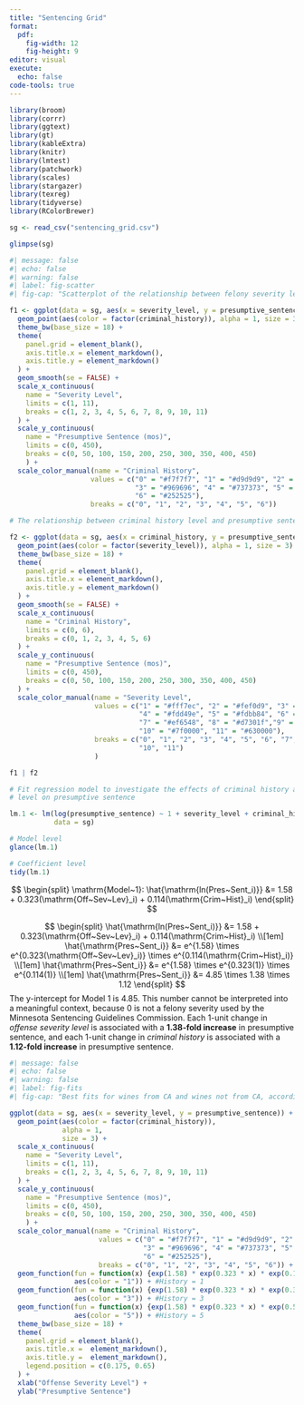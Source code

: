 ```yaml
---
title: "Sentencing Grid"
format: 
  pdf:
    fig-width: 12
    fig-height: 9
editor: visual
execute: 
  echo: false
code-tools: true
---
```


```r
library(broom)
library(corrr)
library(ggtext)
library(gt)
library(kableExtra)
library(knitr)
library(lmtest)
library(patchwork)
library(scales)
library(stargazer)
library(texreg)
library(tidyverse)
library(RColorBrewer)

sg <- read_csv("sentencing_grid.csv")

glimpse(sg)
```

```r
#| message: false
#| echo: false
#| warning: false
#| label: fig-scatter
#| fig-cap: "Scatterplot of the relationship between felony severity level and presumptive sentence controlling for criminal history."

f1 <- ggplot(data = sg, aes(x = severity_level, y = presumptive_sentence)) + 
  geom_point(aes(color = factor(criminal_history)), alpha = 1, size = 3) + 
  theme_bw(base_size = 18) +
  theme(
    panel.grid = element_blank(),
    axis.title.x = element_markdown(),
    axis.title.y = element_markdown()
  ) +
  geom_smooth(se = FALSE) +
  scale_x_continuous(
    name = "Severity Level",
    limits = c(1, 11),
    breaks = c(1, 2, 3, 4, 5, 6, 7, 8, 9, 10, 11)
  ) +
  scale_y_continuous(
    name = "Presumptive Sentence (mos)",
    limits = c(0, 450),
    breaks = c(0, 50, 100, 150, 200, 250, 300, 350, 400, 450)
    ) +
  scale_color_manual(name = "Criminal History", 
                    values = c("0" = "#f7f7f7", "1" = "#d9d9d9", "2" = "#bdbdbd", 
                               "3" = "#969696", "4" = "#737373", "5" = "#525252",
                               "6" = "#252525"), 
                    breaks = c("0", "1", "2", "3", "4", "5", "6"))

# The relationship between criminal history level and presumptive sentence

f2 <- ggplot(data = sg, aes(x = criminal_history, y = presumptive_sentence)) + 
  geom_point(aes(color = factor(severity_level)), alpha = 1, size = 3) + 
  theme_bw(base_size = 18) +
  theme(
    panel.grid = element_blank(),
    axis.title.x = element_markdown(),
    axis.title.y = element_markdown()
  ) +
  geom_smooth(se = FALSE) +
  scale_x_continuous(
    name = "Criminal History",
    limits = c(0, 6),
    breaks = c(0, 1, 2, 3, 4, 5, 6)
  ) +
  scale_y_continuous(
    name = "Presumptive Sentence (mos)",
    limits = c(0, 450),
    breaks = c(0, 50, 100, 150, 200, 250, 300, 350, 400, 450)
  ) +
  scale_color_manual(name = "Severity Level",
                     values = c("1" = "#fff7ec", "2" = "#fef0d9", "3" = "#fee8c8", 
                                "4" = "#fdd49e", "5" = "#fdbb84", "6" = "#fc8d59", 
                                "7" = "#ef6548", "8" = "#d7301f","9" = "#b30000", 
                                "10" = "#7f0000", "11" = "#630000"), 
                     breaks = c("0", "1", "2", "3", "4", "5", "6", "7", "8", "9",
                                "10", "11")
                     )

f1 | f2
```

```r
# Fit regression model to investigate the effects of criminal history and severity
# level on presumptive sentence

lm.1 <- lm(log(presumptive_sentence) ~ 1 + severity_level + criminal_history, 
           data = sg)

# Model level
glance(lm.1)

# Coefficient level
tidy(lm.1)
```


$$
\begin{split}
\mathrm{Model~1}: \hat{\mathrm{ln(Pres~Sent_i)}} &= 1.58 + 0.323(\mathrm{Off~Sev~Lev}_i) + 0.114(\mathrm{Crim~Hist}_i)
\end{split}
$$ 


$$
\begin{split}
\hat{\mathrm{ln(Pres~Sent_i)}} &= 1.58 + 0.323(\mathrm{Off~Sev~Lev}_i) + 0.114(\mathrm{Crim~Hist}_i)
\\[1em]
\hat{\mathrm{Pres~Sent_i}} &= e^{1.58} \times e^{0.323(\mathrm{Off~Sev~Lev}_i)} \times e^{0.114(\mathrm{Crim~Hist}_i)}
\\[1em]
\hat{\mathrm{Pres~Sent_i}} &= e^{1.58} \times e^{0.323(1)} \times e^{0.114(1)}
\\[1em]
\hat{\mathrm{Pres~Sent_i}} &= 4.85 \times 1.38 \times 1.12
\end{split}
$$
The y-intercept for Model 1 is 4.85. This number cannot be interpreted into a meaningful context, because 0 is not a felony severity used by the Minnesota Sentencing Guidelines Commission. Each 1-unit change in *offense severity level* is associated with a **1.38-fold increase** in presumptive sentence, and each 1-unit change in *criminal history* is associated with a **1.12-fold increase** in presumptive sentence. 

```r
#| message: false
#| echo: false
#| warning: false
#| label: fig-fits
#| fig-cap: "Best fits for wines from CA and wines not from CA, according to Model 3."

ggplot(data = sg, aes(x = severity_level, y = presumptive_sentence)) + 
  geom_point(aes(color = factor(criminal_history)),
             alpha = 1, 
             size = 3) + 
  scale_x_continuous(
    name = "Severity Level",
    limits = c(1, 11),
    breaks = c(1, 2, 3, 4, 5, 6, 7, 8, 9, 10, 11)
  ) +
  scale_y_continuous(
    name = "Presumptive Sentence (mos)",
    limits = c(0, 450),
    breaks = c(0, 50, 100, 150, 200, 250, 300, 350, 400, 450)
    ) +
  scale_color_manual(name = "Criminal History", 
                      values = c("0" = "#f7f7f7", "1" = "#d9d9d9", "2" = "#bdbdbd", 
                                 "3" = "#969696", "4" = "#737373", "5" = "#525252",
                                 "6" = "#252525"), 
                      breaks = c("0", "1", "2", "3", "4", "5", "6")) +
  geom_function(fun = function(x) {exp(1.58) * exp(0.323 * x) * exp(0.114)}, 
                aes(color = "1")) + #History = 1
  geom_function(fun = function(x) {exp(1.58) * exp(0.323 * x) * exp(0.342)}, 
                aes(color = "3")) + #History = 3
  geom_function(fun = function(x) {exp(1.58) * exp(0.323 * x) * exp(0.570)}, 
                aes(color = "5")) + #History = 5            
  theme_bw(base_size = 18) +
  theme(
    panel.grid = element_blank(),
    axis.title.x =  element_markdown(),
    axis.title.y =  element_markdown(),
    legend.position = c(0.175, 0.65)
  ) +
  xlab("Offense Severity Level") +
  ylab("Presumptive Sentence")
```









